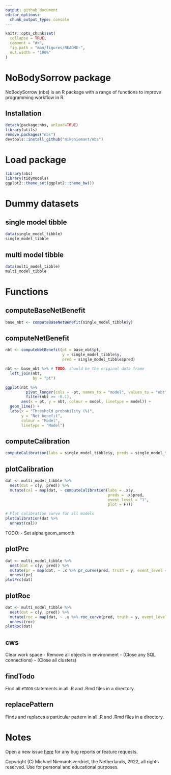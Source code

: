 ```yaml
---
output: github_document
editor_options: 
  chunk_output_type: console
---
```


<!-- README.md is generated from README.Rmd. Please edit that file -->

```r
knitr::opts_chunk$set(
  collapse = TRUE,
  comment = "#>",
  fig.path = "man/figures/README-",
  out.width = "100%"
)
```

# NoBodySorrow package

<!-- badges: start -->
<!-- badges: end -->

NoBodySorrow (nbs) is an R package with a range of functions to improve programming workflow in R.

## Installation

```r
detach(package:nbs, unload=TRUE)
library(utils)
remove.packages("nbs")
devtools::install_github("mikeniemant/nbs")
```

# Load package
```r
library(nbs)
library(tidymodels)
ggplot2::theme_set(ggplot2::theme_bw())
```

# Dummy datasets
## single model tibble
```r
data(single_model_tibble)
single_model_tibble
```

## multi model tibble
```r
data(multi_model_tibble)
multi_model_tibble
```

# Functions
## computeBaseNetBenefit
```r
base_nbt <- computeBaseNetBenefit(single_model_tibble$y)
```

## computeNetBenefit
```r
nbt <- computeNetBenefit(pt = base_nbt$pt, 
                         y = single_model_tibble$y, 
                         pred = single_model_tibble$pred)

nbt <- base_nbt %>% # TODO: should be the original data frame
  left_join(nbt,
            by = "pt")

ggplot(nbt %>% 
         pivot_longer(cols = -pt, names_to = "model", values_to = "nbt") %>% 
         filter(nbt >= -0.1),
       aes(x = pt, y = nbt, colour = model, linetype = model)) + 
  geom_line() +
  labs(x = "Threshold probability (%)",
       y = "Net benefit",
       colour = "Model",
       linetype = "Model")
```

## computeCalibration
```r
computeCalibration(labs = single_model_tibble$y, preds = single_model_tibble$pred, event_level = "1")
```

## plotCalibration
```r
dat <- multi_model_tibble %>% 
  nest(dat = c(y, pred)) %>% 
  mutate(cal = map(dat, ~ computeCalibration(labs = .x$y,
                                             preds = .x$pred,
                                             event_level = "1",
                                             plot = F)))

# Plot calibration curve for all models
plotCalibration(dat %>% 
  unnest(cal))
```
TODO:
- Set alpha geom_smooth

## plotPrc
```r
dat <- multi_model_tibble %>% 
  nest(dat = c(y, pred)) %>% 
  mutate(pr = map(dat, ~ .x %>% pr_curve(pred, truth = y, event_level = "second"))) %>% 
  unnest(pr)
plotPrc(dat)
```

## plotRoc
```r
dat <- multi_model_tibble %>% 
  nest(dat = c(y, pred)) %>% 
  mutate(roc = map(dat, ~ .x %>% roc_curve(pred, truth = y, event_level = "second"))) %>% 
  unnest(roc)
plotRoc(dat)
```

## cws
Clear work space
  - Remove all objects in environment
  - (Close any SQL connections)
  - (Close all clusters)

## findTodo
Find all `#TODO` statements in all .R and .Rmd files in a directory.

## replacePattern
Finds and replaces a  particular pattern in all .R and .Rmd files in a directory.

# Notes
Open a new issue [here](https://github.com/mikeniemant/nbs/issues) for any bug reports or feature requests.

Copyright (C) Michael Niemantsverdriet, the Netherlands, 2022, all rights reserved. Use for personal and educational purposes.
